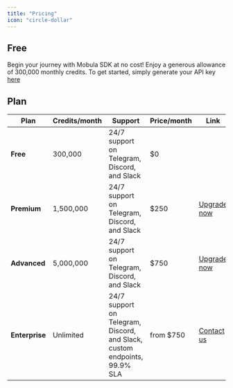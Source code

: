 ```yaml
---
title: "Pricing"
icon: "circle-dollar"
---
```


## Free

Begin your journey with Mobula SDK at no cost! Enjoy a generous allowance of 300,000 monthly credits. To get started, simply generate your API key [here](www.google.com)

## Plan

| Plan           | Credits/month | Support                                                                   | Price/month | Link                                                                                                                                                                                                                                                                                                                                                                 |
| -------------- | ------------- | ------------------------------------------------------------------------- | ----------- | -------------------------------------------------------------------------------------------------------------------------------------------------------------------------------------------------------------------------------------------------------------------------------------------------------------------------------------------------------------------- |
| **Free**       | 300,000       | 24/7 support on Telegram, Discord, and Slack                              | $0          |                                                                                                                                                                                                                                                                                                                                                                      |
| **Premium**    | 1,500,000     | 24/7 support on Telegram, Discord, and Slack                              | $250        | [Upgrade now](https://checkout.stripe.com/c/pay/plink_1NrSA0FPgmBnPcIqOkueK6R8#fidkdWxOYHwnPyd1blppbHNgWjA0S3VqMm9DVWJoR2tVZkx0NDB1STc2MnRXcjRHZE5AZmhEPT1iMUBKUG9tXDU1MnV2bTVEYUhhcnJrT2Y3dE5TX2hRfGhqZkgxS0BBfHN1NFd2f1RfYDdjNTVPYFJrdEE0TicpJ3VpbGtuQH11anZgYUxhJz8nYFNkMnIzN20wNnxcNV9kMG5uJyknd2BjYHd3YHdKd2xibGsnPydtcXF1dj8qKmFgc2BpanVgdytoamdwaWQrY2wqJ3gl) |
| **Advanced**   | 5,000,000     | 24/7 support on Telegram, Discord, and Slack                              | $750        | [Upgrade now](https://checkout.stripe.com/c/pay/plink_1NrSAKFPgmBnPcIqq71PBKxG#fidkdWxOYHwnPyd1blppbHNgWjA0S3VqMm9DVWJoR2tVZkx0NDB1STc2MnRXcjRHZE5AZmhEPT1iMUBKUG9tXDU1MnV2bTVEYUhhcnJrT2Y3dE5TX2hRfGhqZkgxS0BBfHN1NFd2f1RfYDdjNTVPYFJrdEE0TicpJ3VpbGtuQH11anZgYUxhJz8nY19gZExsM31pM0lkYlw9Y1xfJyknd2BjYHd3YHdKd2xibGsnPydtcXF1dj8qKmFgc2BpanVgdytoamdwaWQrY2wqJ3gl) |
| **Enterprise** | Unlimited     | 24/7 support on Telegram, Discord, and Slack, custom endpoints, 99.9% SLA | from $750   | [Contact us](https://t.me/MobulaPartnerBot?start=Enterprise)                                                                                                                                                                                                                                                                                                         |
